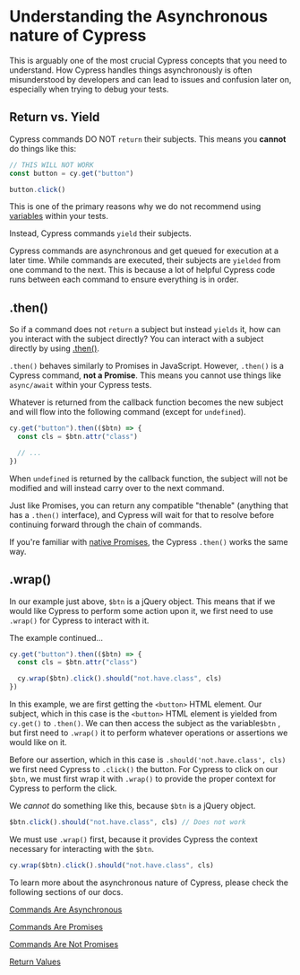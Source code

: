 # Understanding the Asynchronous nature of Cypress

This is arguably one of the most crucial Cypress concepts that you need to understand. How Cypress handles things asynchronously is often misunderstood by developers and can lead to issues and confusion later on, especially when trying to debug your tests.

## Return vs. Yield

Cypress commands DO NOT `return` their subjects. This means you **cannot** do things like this:

```js
// THIS WILL NOT WORK
const button = cy.get("button")

button.click()
```

This is one of the primary reasons why we do not recommend using [variables](https://docs.cypress.io/guides/core-concepts/variables-and-aliases#Variables) within your tests.

Instead, Cypress commands `yield` their subjects.

Cypress commands are asynchronous and get queued for execution at a later time. While commands are executed, their subjects are `yielded` from one command to the next. This is because a lot of helpful Cypress code runs between each command to ensure everything is in order.

## .then()

So if a command does not `return` a subject but instead `yields` it, how can you interact with the subject directly? You can interact with a subject directly by using [.then()](https://docs.cypress.io/guides/core-concepts/variables-and-aliases#Closures).

`.then()` behaves similarly to Promises in JavaScript. However, `.then()` is a Cypress command, **not a Promise**. This means you cannot use things like `async/await` within your Cypress tests.

Whatever is returned from the callback function becomes the new subject and will flow into the following command (except for `undefined`).

```js
cy.get("button").then(($btn) => {
  const cls = $btn.attr("class")

  // ...
})
```

When `undefined` is returned by the callback function, the subject will not be modified and will instead carry over to the next command.

Just like Promises, you can return any compatible "thenable" (anything that has a `.then()` interface), and Cypress will wait for that to resolve before continuing forward through the chain of commands.

If you're familiar with [native Promises](https://developer.mozilla.org/en-US/docs/Web/JavaScript/Guide/Using_promises), the Cypress `.then()` works the same way.

## .wrap()

In our example just above, `$btn` is a jQuery object. This means that if we would like Cypress to perform some action upon it, we first need to use `.wrap()` for Cypress to interact with it.

The example continued...

```js
cy.get("button").then(($btn) => {
  const cls = $btn.attr("class")

  cy.wrap($btn).click().should("not.have.class", cls)
})
```

In this example, we are first getting the `<button>` HTML element. Our subject, which in this case is the `<button>` HTML element is yielded from `cy.get()` to `.then()`. We can then access the subject as the variable`$btn` , but first need to `.wrap()` it to perform whatever operations or assertions we would like on it.

Before our assertion, which in this case is `.should('not.have.class', cls)` we first need Cypress to `.click()` the button. For Cypress to click on our `$btn`, we must first wrap it with `.wrap()` to provide the proper context for Cypress to perform the click.

We _cannot_ do something like this, because `$btn` is a jQuery object.

```js
$btn.click().should("not.have.class", cls) // Does not work
```

We must use `.wrap()` first, because it provides Cypress the context necessary for interacting with the `$btn`.

```js
cy.wrap($btn).click().should("not.have.class", cls)
```

To learn more about the asynchronous nature of Cypress, please check the following sections of our docs.

[Commands Are Asynchronous](https://docs.cypress.io/guides/core-concepts/introduction-to-cypress#Commands-Are-Asynchronous)

[Commands Are Promises](https://docs.cypress.io/guides/core-concepts/introduction-to-cypress#Commands-Are-Promises)

[Commands Are Not Promises](https://docs.cypress.io/guides/core-concepts/introduction-to-cypress#Commands-Are-Not-Promises)

[Return Values](https://docs.cypress.io/guides/core-concepts/variables-and-aliases#Return-Values)

